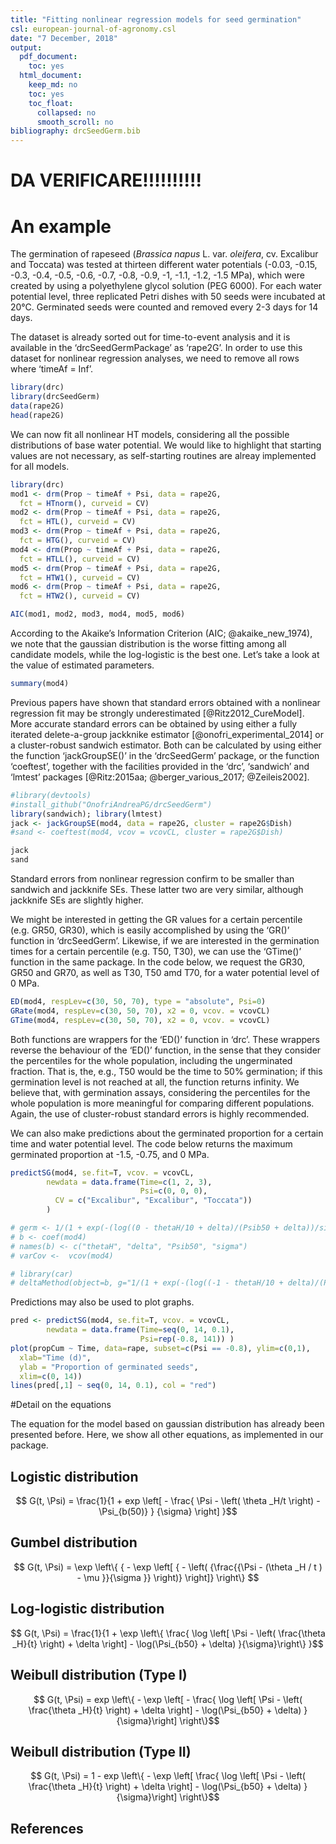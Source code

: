 ```yaml
---
title: "Fitting nonlinear regression models for seed germination"
csl: european-journal-of-agronomy.csl
date: "7 December, 2018"
output:
  pdf_document:
    toc: yes
  html_document:
    keep_md: no
    toc: yes
    toc_float:
      collapsed: no
      smooth_scroll: no
bibliography: drcSeedGerm.bib
---
```


# DA VERIFICARE!!!!!!!!!!#################################################

# An example

The germination of rapeseed (*Brassica napus* L. var. *oleifera*, cv. Excalibur and Toccata) was tested at thirteen different water potentials (-0.03, -0.15, -0.3, -0.4, -0.5, -0.6, -0.7, -0.8, -0.9, -1, -1.1, -1.2, -1.5 MPa), which were created by using a polyethylene glycol solution (PEG 6000). For each water potential level, three replicated Petri dishes with 50 seeds were incubated at 20°C. Germinated seeds were counted and removed every 2-3 days for 14 days.

The dataset is already sorted out for time-to-event analysis and it is available in the 'drcSeedGermPackage' as 'rape2G'. In order to use this dataset for nonlinear regression analyses, we need to remove all rows where 'timeAf = Inf'.

```r
library(drc)
library(drcSeedGerm)
data(rape2G)
head(rape2G)
```

We can now fit all nonlinear HT models, considering all the possible distributions of base water potential. We would like to highlight that starting values are not necessary, as self-starting routines are alreay implemented for all models.

```r
library(drc)
mod1 <- drm(Prop ~ timeAf + Psi, data = rape2G, 
  fct = HTnorm(), curveid = CV)
mod2 <- drm(Prop ~ timeAf + Psi, data = rape2G, 
  fct = HTL(), curveid = CV)
mod3 <- drm(Prop ~ timeAf + Psi, data = rape2G,
  fct = HTG(), curveid = CV)
mod4 <- drm(Prop ~ timeAf + Psi, data = rape2G,
  fct = HTLL(), curveid = CV)
mod5 <- drm(Prop ~ timeAf + Psi, data = rape2G,
  fct = HTW1(), curveid = CV)
mod6 <- drm(Prop ~ timeAf + Psi, data = rape2G, 
  fct = HTW2(), curveid = CV)

AIC(mod1, mod2, mod3, mod4, mod5, mod6)
```

According to the Akaike's Information Criterion (AIC; @akaike_new_1974), we note that the gaussian distribution is the worse fitting among all candidate models, while the log-logistic is the best one. Let's take a look at the value of estimated parameters.

```r
summary(mod4)
```

Previous papers have shown that standard errors obtained with a nonlinear regression fit may be strongly underestimated [@Ritz2012_CureModel]. More accurate standard errors can be obtained by using either a fully iterated delete-a-group jackknike estimator  [@onofri_experimental_2014] or a cluster-robust sandwich estimator. Both can be calculated by using either the function 'jackGroupSE()' in the 'drcSeedGerm' package, or the function 'coeftest', together with the facilities provided in the 'drc', 'sandwich' and 'lmtest' packages [@Ritz:2015aa; @berger_various_2017; @Zeileis2002].

```r
#library(devtools)
#install_github("OnofriAndreaPG/drcSeedGerm")
library(sandwich); library(lmtest)
jack <- jackGroupSE(mod4, data = rape2G, cluster = rape2G$Dish)
#sand <- coeftest(mod4, vcov = vcovCL, cluster = rape2G$Dish)
```

```r
jack
sand
```

Standard errors from nonlinear regression confirm to be smaller than sandwich and jackknife SEs. These latter two are very similar, although jackknife SEs are slightly higher.

We might be interested in getting the GR values for a certain percentile (e.g. GR50, GR30), which is easily accomplished by using the 'GR()' function in 'drcSeedGerm'. Likewise, if we are interested in the germination times for a certain percentile (e.g. T50, T30), we can use the 'GTime()' function in the same package. In the code below, we request the GR30, GR50 and GR70, as well as T30, T50 amd T70, for a water potential level of 0 MPa.

```r
ED(mod4, respLev=c(30, 50, 70), type = "absolute", Psi=0)
GRate(mod4, respLev=c(30, 50, 70), x2 = 0, vcov. = vcovCL)
GTime(mod4, respLev=c(30, 50, 70), x2 = 0, vcov. = vcovCL)
```

Both functions are wrappers for the 'ED()' function in 'drc'. These wrappers reverse the behaviour of the 'ED()' function, in the sense that they consider the percentiles for the whole population, including the ungerminated fraction. That is, the, e.g., T50 would be the time to 50% germination; if this germination level is not reached at all, the function returns infinity. We believe that, with germination assays, considering the percentiles for the whole population is more meaningful for comparing different populations. Again, the use of cluster-robust standard errors is highly recommended.

We can also make predictions about the germinated proportion for a certain time and water potential level. The code below returns the maximum germinated proportion at -1.5, -0.75, and 0 MPa.

```r
predictSG(mod4, se.fit=T, vcov. = vcovCL,
        newdata = data.frame(Time=c(1, 2, 3), 
                             Psi=c(0, 0, 0),
          CV = c("Excalibur", "Excalibur", "Toccata"))
        )
```



```r
# germ <- 1/(1 + exp(-(log((0 - thetaH/10 + delta)/(Psib50 + delta))/sigma)))
# b <- coef(mod4)
# names(b) <- c("thetaH", "delta", "Psib50", "sigma")
# varCov <-  vcov(mod4)

# library(car)
# deltaMethod(object=b, g="1/(1 + exp(-(log((-1 - thetaH/10 + delta)/(Psib50 + delta))/sigma)))", vcov=varCov)
```

Predictions may also be used to plot graphs.

```r
pred <- predictSG(mod4, se.fit=T, vcov. = vcovCL,
        newdata = data.frame(Time=seq(0, 14, 0.1), 
                             Psi=rep(-0.8, 141)) )
plot(propCum ~ Time, data=rape, subset=c(Psi == -0.8), ylim=c(0,1), 
  xlab="Time (d)",
  ylab = "Proportion of germinated seeds",
  xlim=c(0, 14))
lines(pred[,1] ~ seq(0, 14, 0.1), col = "red")
```


#Detail on the equations

The equation for the model based on gaussian distribution has already been presented before. Here, we show all other equations, as implemented in our package.

## Logistic distribution

$$ G(t, \Psi) = \frac{1}{1 + exp \left[ - \frac{  \Psi  - \left( \theta _H/t \right) - \Psi_{b(50)} } {\sigma}  \right] }$$


## Gumbel distribution

$$ G(t, \Psi) = \exp \left\{ { - \exp \left[ { - \left( {\frac{{\Psi - (\theta _H / t ) - \mu }}{\sigma }} \right)} \right]} \right\} $$


## Log-logistic distribution

$$ G(t, \Psi) = \frac{1}{1 + \exp \left\{ \frac{ \log \left[ \Psi  - \left( \frac{\theta _H}{t} \right) + \delta \right] - \log(\Psi_{b50} + \delta)  }{\sigma}\right\} }$$



## Weibull distribution (Type I)

$$ G(t, \Psi) = exp \left\{ - \exp \left[ - \frac{ \log \left[ \Psi  - \left( \frac{\theta _H}{t} \right) + \delta \right] - \log(\Psi_{b50} + \delta)  }{\sigma}\right] \right\}$$

## Weibull distribution (Type II)

$$ G(t, \Psi) = 1 - exp \left\{ - \exp \left[ \frac{ \log \left[ \Psi  - \left( \frac{\theta _H}{t} \right) + \delta \right] - \log(\Psi_{b50} + \delta)  }{\sigma}\right] \right\}$$

## References
